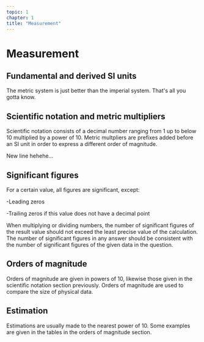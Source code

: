 ```yaml
---
topic: 1
chapter: 1
title: "Measurement"
---
```


# Measurement

## Fundamental and derived SI units

The metric system is just better than the imperial system. That's all you gotta know.
    
## Scientific notation and metric multipliers

Scientific notation consists of a decimal number ranging from 1 up to below 10 multiplied by a power of 10.
Metric multpliers are prefixes added before an SI unit in order to express a different order of magnitude.

New line hehehe...

## Significant figures

For a certain value, all figures are significant, except:

-Leading zeros

-Trailing zeros if this value does not have a decimal point

When multiplying or dividing numbers, the number of significant figures of the result value should not exceed the least precise value of the calculation.
The number of significant figures in any answer should be consistent with the number of significant figures of the given data in the question.

## Orders of magnitude

Orders of magnitude are given in powers of 10, likewise those given in the scientific notation section previously.
Orders of magnitude are used to compare the size of physical data.
    
## Estimation

Estimations are usually made to the nearest power of 10. Some examples are given in the tables in the orders of magnitude section.
